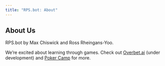 ```yaml
---
title: "RPS.bot: About"
---
```

## About Us
RPS.bot by Max Chiswick and Ross Rheingans-Yoo. 

We're excited about learning through games. Check out [Overbet.ai](https://overbet.ai) (under development) and [Poker Camp](https://poker.camp) for more. 